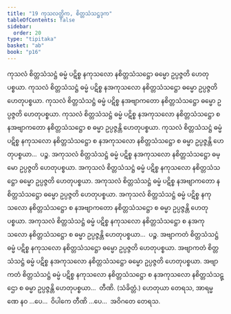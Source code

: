 ```yaml
---
title: "19 ကုသလတ္တိက, စိတ္တသံသဋ္ဌဒုက"
tableOfContents: false
sidebar:
  order: 20
type: "tipitaka"
basket: "ab"
book: "p16"
---
```



<DynamicBreadcrumb />

<Division number="37" book="p16" e="ch" v="40" p="259">

<Paragraph number="99" book="p16">
ကုသလံ စိတ္တသံသဋ္ဌံ ဓမ္မံ ပဋိစ္စ နကုသလော နစိတ္တသံသဋ္ဌော ဓမ္မော ဥပ္ပဇ္ဇတိ ဟေတုပစ္စယာ. ကုသလံ စိတ္တသံသဋ္ဌံ ဓမ္မံ ပဋိစ္စ နအကုသလော နစိတ္တသံသဋ္ဌော ဓမ္မော ဥပ္ပဇ္ဇတိ ဟေတုပစ္စယာ. ကုသလံ စိတ္တသံသဋ္ဌံ ဓမ္မံ ပဋိစ္စ နအဗျာကတော နစိတ္တသံသဋ္ဌော ဓမ္မော ဥပ္ပဇ္ဇတိ ဟေတုပစ္စယာ. ကုသလံ စိတ္တသံသဋ္ဌံ ဓမ္မံ ပဋိစ္စ နအကုသလော နစိတ္တသံသဋ္ဌော စ နအဗျာကတော နစိတ္တသံသဋ္ဌော စ ဓမ္မာ ဥပ္ပဇ္ဇန္တိ ဟေတုပစ္စယာ. ကုသလံ စိတ္တသံသဋ္ဌံ ဓမ္မံ ပဋိစ္စ နကုသလော နစိတ္တသံသဋ္ဌော စ နအကုသလော နစိတ္တသံသဋ္ဌော စ ဓမ္မာ ဥပ္ပဇ္ဇန္တိ ဟေတုပစ္စယာ…  ပဉ္စ.
</Paragraph>

<Paragraph number="100" book="p16">
အကုသလံ စိတ္တသံသဋ္ဌံ ဓမ္မံ ပဋိစ္စ နအကုသလော နစိတ္တသံသဋ္ဌော ဓမ္မော ဥပ္ပဇ္ဇတိ ဟေတုပစ္စယာ. အကုသလံ စိတ္တသံသဋ္ဌံ ဓမ္မံ ပဋိစ္စ နကုသလော နစိတ္တသံသဋ္ဌော ဓမ္မော ဥပ္ပဇ္ဇတိ ဟေတုပစ္စယာ. အကုသလံ စိတ္တသံသဋ္ဌံ ဓမ္မံ ပဋိစ္စ နအဗျာကတော နစိတ္တသံသဋ္ဌော ဓမ္မော ဥပ္ပဇ္ဇတိ ဟေတုပစ္စယာ. အကုသလံ စိတ္တသံသဋ္ဌံ ဓမ္မံ ပဋိစ္စ နကုသလော နစိတ္တသံသဋ္ဌော စ နအဗျာကတော နစိတ္တသံသဋ္ဌော စ ဓမ္မာ ဥပ္ပဇ္ဇန္တိ ဟေတုပစ္စယာ. အကုသလံ စိတ္တသံသဋ္ဌံ ဓမ္မံ ပဋိစ္စ နကုသလော နစိတ္တသံသဋ္ဌော စ နအကုသလော နစိတ္တသံသဋ္ဌော စ ဓမ္မာ ဥပ္ပဇ္ဇန္တိ ဟေတုပစ္စယာ…  ပဉ္စ.
</Paragraph>

<Paragraph number="101" book="p16">
အဗျာကတံ စိတ္တသံသဋ္ဌံ ဓမ္မံ ပဋိစ္စ နကုသလော နစိတ္တသံသဋ္ဌော ဓမ္မော ဥပ္ပဇ္ဇတိ ဟေတုပစ္စယာ. အဗျာကတံ စိတ္တသံသဋ္ဌံ ဓမ္မံ ပဋိစ္စ နအကုသလော နစိတ္တသံသဋ္ဌော ဓမ္မော ဥပ္ပဇ္ဇတိ ဟေတုပစ္စယာ. အဗျာကတံ စိတ္တသံသဋ္ဌံ ဓမ္မံ ပဋိစ္စ နကုသလော နစိတ္တသံသဋ္ဌော စ နအကုသလော နစိတ္တသံသဋ္ဌော စ ဓမ္မာ ဥပ္ပဇ္ဇန္တိ ဟေတုပစ္စယာ…  တီဏိ. (သံခိတ္တံ.)
</Paragraph>

<Paragraph number="102" book="p16">
ဟေတုယာ တေရသ, အာရမ္မဏေ နဝ …ပေ…  ဝိပါကေ တီဏိ …ပေ…  အဝိဂတေ တေရသ.
</Paragraph>
</Division>